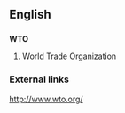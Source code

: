 ==English==
==={{initialism}}===
'''WTO'''

#World Trade Organization

===External links===
http://www.wto.org/
